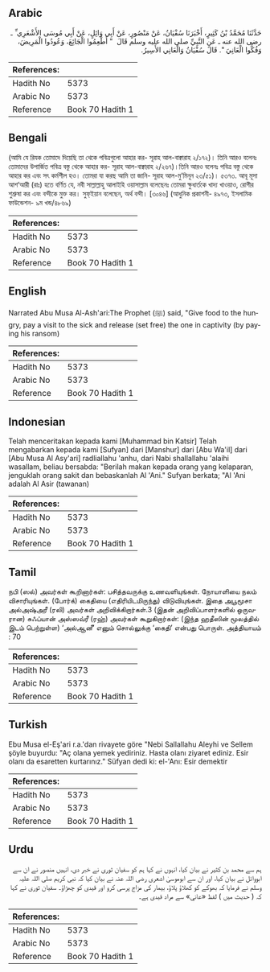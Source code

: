 ## Arabic


<div dir="rtl" lang="ar" style={{fontSize:'larger',backgroundColor:'#f8f9fa',padding:20}}>
حَدَّثَنَا مُحَمَّدُ بْنُ كَثِيرٍ، أَخْبَرَنَا سُفْيَانُ، عَنْ مَنْصُورٍ، عَنْ أَبِي وَائِلٍ، عَنْ أَبِي مُوسَى الأَشْعَرِي ِّ ـ رضى الله عنه ـ عَنِ النَّبِيِّ صلى الله عليه وسلم قَالَ ‏ "‏ أَطْعِمُوا الْجَائِعَ، وَعُودُوا الْمَرِيضَ، وَفُكُّوا الْعَانِيَ ‏"‏‏.‏ قَالَ سُفْيَانُ وَالْعَانِي الأَسِيرُ‏.‏
</div>
<div style={{backgroundColor:'#f8f9fa',padding:20, marginBottom: 10}}><table> <thead> <tr> <th>References:</th> <th></th> </tr> </thead> <tbody><tr><td>Hadith No</td><td>5373</td></tr><tr><td>Arabic No</td><td>5373</td></tr><tr><td>Reference</td><td>Book 70 Hadith 1</td></tr></tbody></table></div>

## Bengali


<div dir="ltr" lang="bn" style={{fontSize:'larger',backgroundColor:'#f8f9fa',padding:20}}>
(আমি যে রিযক তোমাদে দিয়েছি তা থেকে পবিত্রগুলো আহার কর- সূরাহ আল-বাক্বারাহ ২/১৭২)। তিনি আরও বলেনঃ তোমাদের উপার্জিত পবিত্র বস্তু থেকে আহার কর- সূরাহ আল-বাক্বারাহ ২/২৬৭)।তিনি আরও বলেনঃ পবিত্র বস্তু থেকে আহার কর এবং সৎ কর্মশীল হও। তোমরা যা করছ আমি তা জানি- সূরাহ আল-মু’মিনূন ২৩/৫১)। ৫৩৭৩. আবূ মূসা আশ‘আরী (রাঃ) হতে বর্ণিত যে, নবী সাল্লাল্লাহু আলাইহি ওয়াসাল্লাম বলেছেনঃ তোমরা ক্ষুধার্তকে খাদ্য খাওয়াও, রোগীর শুশ্রুষা কর এবং বন্দীকে মুক্ত কর। সুফ্ইয়ান বলেছেন, অর্থ বন্দী। [৩০৪৬] (আধুনিক প্রকাশনী- ৪৯৭৩, ইসলামিক ফাউন্ডেশন- ৯ম খন্ড/৪৮৬৯)
</div>
<div style={{backgroundColor:'#f8f9fa',padding:20, marginBottom: 10}}><table> <thead> <tr> <th>References:</th> <th></th> </tr> </thead> <tbody><tr><td>Hadith No</td><td>5373</td></tr><tr><td>Arabic No</td><td>5373</td></tr><tr><td>Reference</td><td>Book 70 Hadith 1</td></tr></tbody></table></div>

## English


<div dir="ltr" lang="en" style={{fontSize:'larger',backgroundColor:'#f8f9fa',padding:20}}>
Narrated Abu Musa Al-Ash'ari:The Prophet (ﷺ) said, "Give food to the hungry, pay a visit to the sick and release (set free) the one in captivity (by paying his ransom)
</div>
<div style={{backgroundColor:'#f8f9fa',padding:20, marginBottom: 10}}><table> <thead> <tr> <th>References:</th> <th></th> </tr> </thead> <tbody><tr><td>Hadith No</td><td>5373</td></tr><tr><td>Arabic No</td><td>5373</td></tr><tr><td>Reference</td><td>Book 70 Hadith 1</td></tr></tbody></table></div>

## Indonesian


<div dir="ltr" lang="id" style={{fontSize:'larger',backgroundColor:'#f8f9fa',padding:20}}>
Telah menceritakan kepada kami [Muhammad bin Katsir] Telah mengabarkan kepada kami [Sufyan] dari [Manshur] dari [Abu Wa'il] dari [Abu Musa Al Asy'ari] radliallahu 'anhu, dari Nabi shallallahu 'alaihi wasallam, beliau bersabda: "Berilah makan kepada orang yang kelaparan, jenguklah orang sakit dan bebaskanlah Al 'Ani." Sufyan berkata; "Al 'Ani adalah Al Asir (tawanan)
</div>
<div style={{backgroundColor:'#f8f9fa',padding:20, marginBottom: 10}}><table> <thead> <tr> <th>References:</th> <th></th> </tr> </thead> <tbody><tr><td>Hadith No</td><td>5373</td></tr><tr><td>Arabic No</td><td>5373</td></tr><tr><td>Reference</td><td>Book 70 Hadith 1</td></tr></tbody></table></div>

## Tamil


<div dir="ltr" lang="ta" style={{fontSize:'larger',backgroundColor:'#f8f9fa',padding:20}}>
நபி (ஸல்) அவர்கள் கூறினார்கள்: பசித்தவருக்கு உணவளியுங்கள். நோயாளியை நலம் விசாரியுங்கள். (போர்க்) கைதியை (எதிரியிடமிருந்து) விடுவியுங்கள். இதை அபூமூசா அல்அஷ்அரீ (ரலி) அவர்கள் அறிவிக்கிறார்கள்.3 (இதன் அறிவிப்பாளர்களில் ஒருவரான) சுஃப்யான் அஸ்ஸவ்ரீ (ரஹ்) அவர்கள் கூறுகிறார்கள்: (இந்த ஹதீஸின் மூலத்தில் இடம் பெற்றுள்ள) ‘அல்ஆனீ’ எனும் சொல்லுக்கு ‘கைதி’ என்பது பொருள். அத்தியாயம் : 70
</div>
<div style={{backgroundColor:'#f8f9fa',padding:20, marginBottom: 10}}><table> <thead> <tr> <th>References:</th> <th></th> </tr> </thead> <tbody><tr><td>Hadith No</td><td>5373</td></tr><tr><td>Arabic No</td><td>5373</td></tr><tr><td>Reference</td><td>Book 70 Hadith 1</td></tr></tbody></table></div>

## Turkish


<div dir="ltr" lang="tr" style={{fontSize:'larger',backgroundColor:'#f8f9fa',padding:20}}>
Ebu Musa el-Eş'ari r.a.'dan rivayete göre "Nebi Sallallahu Aleyhi ve Sellem şöyle buyurdu: "Aç olana yemek yediriniz. Hasta olanı ziyaret ediniz. Esir olanı da esaretten kurtarınız." Süfyan dedi ki: el-'Anı: Esir demektir
</div>
<div style={{backgroundColor:'#f8f9fa',padding:20, marginBottom: 10}}><table> <thead> <tr> <th>References:</th> <th></th> </tr> </thead> <tbody><tr><td>Hadith No</td><td>5373</td></tr><tr><td>Arabic No</td><td>5373</td></tr><tr><td>Reference</td><td>Book 70 Hadith 1</td></tr></tbody></table></div>

## Urdu


<div dir="rtl" lang="ur" style={{fontSize:'larger',backgroundColor:'#f8f9fa',padding:20}}>
ہم سے محمد بن کثیر نے بیان کیا، انہوں نے کہا ہم کو سفیان ثوری نے خبر دی، انہیں منصور نے ان سے ابووائل نے بیان کیا، اور ان سے ابوموسیٰ اشعری رضی اللہ عنہ نے بیان کیا کہ نبی کریم صلی اللہ علیہ وسلم نے فرمایا کہ بھوکے کو کھلاؤ پلاؤ، بیمار کی مزاج پرسی کرو اور قیدی کو چھڑاؤ۔ سفیان ثوری نے کہا کہ ( حدیث میں ) لفظ «عاني» سے مراد قیدی ہے۔
</div>
<div style={{backgroundColor:'#f8f9fa',padding:20, marginBottom: 10}}><table> <thead> <tr> <th>References:</th> <th></th> </tr> </thead> <tbody><tr><td>Hadith No</td><td>5373</td></tr><tr><td>Arabic No</td><td>5373</td></tr><tr><td>Reference</td><td>Book 70 Hadith 1</td></tr></tbody></table></div>